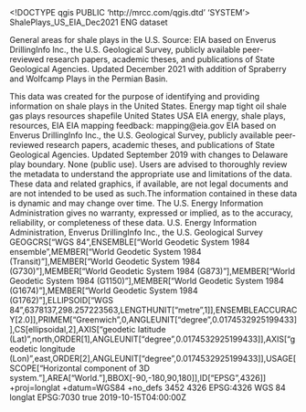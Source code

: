 <!DOCTYPE qgis PUBLIC 'http://mrcc.com/qgis.dtd' 'SYSTEM'>
<qgis version="3.34.3-Prizren">
  <identifier>ShalePlays_US_EIA_Dec2021</identifier>
  <parentidentifier></parentidentifier>
  <language>ENG</language>
  <type>dataset</type>
  <title>Tight Oil and Shale Gas Plays in the U.S.</title>
  <abstract>General areas for shale plays in the U.S. Source: EIA based on Enverus DrillingInfo Inc., the U.S. Geological Survey, publicly available peer-reviewed research papers, academic theses, and publications of State Geological Agencies. Updated December 2021 with addition of Spraberry and Wolfcamp Plays in the Permian Basin.

This data was created for the purpose of identifying and providing information on shale plays in the United States. </abstract>
  <keywords vocabulary="Search keys">
    <keyword>Energy</keyword>
    <keyword>map</keyword>
    <keyword>tight oil</keyword>
    <keyword>shale gas</keyword>
    <keyword>plays</keyword>
    <keyword>resources</keyword>
    <keyword>shapefile</keyword>
    <keyword>United States</keyword>
    <keyword>USA</keyword>
    <keyword>EIA</keyword>
  </keywords>
  <keywords vocabulary="gmd:topicCategory">
    <keyword>energy, shale plays, resources, EIA</keyword>
  </keywords>
  <contact>
    <name>EIA mapping feedback: mapping@eia.gov  </name>
    <organization></organization>
    <position></position>
    <voice></voice>
    <fax></fax>
    <email></email>
    <role></role>
  </contact>
  <links/>
  <history>EIA based on Enverus DrillingInfo Inc., the U.S. Geological Survey, publicly available peer-reviewed research papers, academic theses, and publications of State Geological Agencies. Updated September 2019 with changes to Delaware play boundary. </history>
  <dates>
    <date type="Published" value="2019-10-15T00:00:00"/>
  </dates>
  <fees></fees>
  <constraints type="Limitations of use">None (public use). Users are advised to thoroughly review the metadata to understand the appropriate use and limitations of the data. These data and related graphics, if available, are not legal documents and are not intended to be used as such.The information contained in these data is dynamic and may change over time. The U.S. Energy Information Administration gives no warranty, expressed or implied, as to the accuracy, reliability, or completeness of these data.
</constraints>
  <rights>U.S. Energy Information Administration, Enverus DrillingInfo Inc., the U.S. Geological Survey</rights>
  <encoding></encoding>
  <crs>
    <spatialrefsys nativeFormat="Wkt">
      <wkt>GEOGCRS["WGS 84",ENSEMBLE["World Geodetic System 1984 ensemble",MEMBER["World Geodetic System 1984 (Transit)"],MEMBER["World Geodetic System 1984 (G730)"],MEMBER["World Geodetic System 1984 (G873)"],MEMBER["World Geodetic System 1984 (G1150)"],MEMBER["World Geodetic System 1984 (G1674)"],MEMBER["World Geodetic System 1984 (G1762)"],ELLIPSOID["WGS 84",6378137,298.257223563,LENGTHUNIT["metre",1]],ENSEMBLEACCURACY[2.0]],PRIMEM["Greenwich",0,ANGLEUNIT["degree",0.0174532925199433]],CS[ellipsoidal,2],AXIS["geodetic latitude (Lat)",north,ORDER[1],ANGLEUNIT["degree",0.0174532925199433]],AXIS["geodetic longitude (Lon)",east,ORDER[2],ANGLEUNIT["degree",0.0174532925199433]],USAGE[SCOPE["Horizontal component of 3D system."],AREA["World."],BBOX[-90,-180,90,180]],ID["EPSG",4326]]</wkt>
      <proj4>+proj=longlat +datum=WGS84 +no_defs</proj4>
      <srsid>3452</srsid>
      <srid>4326</srid>
      <authid>EPSG:4326</authid>
      <description>WGS 84</description>
      <projectionacronym>longlat</projectionacronym>
      <ellipsoidacronym>EPSG:7030</ellipsoidacronym>
      <geographicflag>true</geographicflag>
    </spatialrefsys>
  </crs>
  <extent>
    <spatial maxz="0" minz="0" crs="EPSG:4326" miny="27.4890749999999997" maxx="-74.8269250000000028" dimensions="2" maxy="49" minx="-121.14789000000000385"/>
    <temporal>
      <period>
        <start>2019-10-15T04:00:00Z</start>
        <end></end>
      </period>
    </temporal>
    <temporal>
      <period>
        <start></start>
        <end></end>
      </period>
    </temporal>
  </extent>
</qgis>
